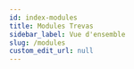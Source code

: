 ```yaml
---
id: index-modules
title: Modules Trevas
sidebar_label: Vue d'ensemble
slug: /modules
custom_edit_url: null
---
```



<div>
	<div className="row">
		<div className="col">
			<Card
				title="VTL Engine"
				description="Moteur d'exécution et son implémentation Java de base"
				page={useBaseUrl('/modules/engine')}
			/>
		</div>
		<div className="col">
			<Card
				title="VTL Parser"
				description="Parseur généré par Antlr à partir de la grammaire formelle de VTL 2.0"
				page={useBaseUrl('/modules/parser')}
			/>
		</div>
		<div className="col">
			<Card
				title="VTL Spark"
				description="Exécution de transformations VTL par Spark"
				page={useBaseUrl('/modules/spark')}
			/>
		</div>
	</div>
	<div className="row">
		<div className="col">
			<Card
				title="VTL Model"
				description="Modèle définissant les objets utilisés dans le moteur"
				page={useBaseUrl('/modules/model')}
			/>
		</div>
		<div className="col">
			<Card
				title="VTL JDBC"
				description="Utilisation de sources de données SQL"
				page={useBaseUrl('/modules/jdbc')}
			/>
		</div>
		<div className="col">
			<Card
				title="VTL Jackson"
				description="Sérialisation / désérialisation JSON de jeux de données"
				page={useBaseUrl('/modules/jackson')}
			/>
		</div>
	</div>
	<div className="row">
		<div className="col">
			<Card
				title="VTL CSV"
				description="Outils pour l'utilisation de sources de données CSV"
				page={useBaseUrl('/modules/csv')}
			/>
		</div>
		<div className="col">
			<Card
				title="VTL SDMX"
				description="Outils pour l'utilisation de métadonnées SDMX"
				page={useBaseUrl('/modules/sdmx')}
			/>
		</div>
	</div>
</div>
